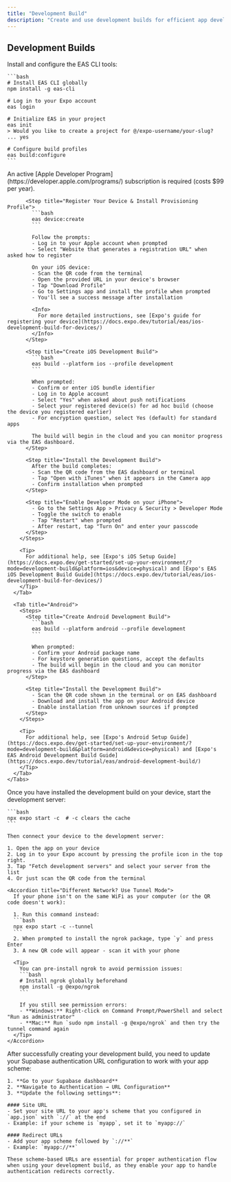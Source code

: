 ```yaml
---
title: "Development Build"
description: "Create and use development builds for efficient app development"
---
```



## Development Builds

<Steps>
  <Step title="Set Up EAS CLI">
    Install and configure the EAS CLI tools:

    ```bash
    # Install EAS CLI globally
    npm install -g eas-cli

    # Log in to your Expo account
    eas login

    # Initialize EAS in your project
    eas init
    > Would you like to create a project for @/expo-username/your-slug? ... yes

    # Configure build profiles
    eas build:configure
    ```
  </Step>

  <Step title="Platform-Specific Setup">
    <Tabs>
      <Tab title="iOS">
        <Steps>
          <Step title="Enroll in Apple Developer Program">
            An active [Apple Developer Program](https://developer.apple.com/programs/) subscription is required (costs $99 per year).
          </Step>

          <Step title="Register Your Device & Install Provisioning Profile">
            ```bash
            eas device:create
            ```

            Follow the prompts:
            - Log in to your Apple account when prompted
            - Select "Website that generates a registration URL" when asked how to register

            On your iOS device:
            - Scan the QR code from the terminal
            - Open the provided URL in your device's browser
            - Tap "Download Profile"
            - Go to Settings app and install the profile when prompted
            - You'll see a success message after installation

            <Info>
              For more detailed instructions, see [Expo's guide for registering your device](https://docs.expo.dev/tutorial/eas/ios-development-build-for-devices/)
            </Info>
          </Step>

          <Step title="Create iOS Development Build">
            ```bash
            eas build --platform ios --profile development
            ```

            When prompted:
            - Confirm or enter iOS bundle identifier
            - Log in to Apple account
            - Select "Yes" when asked about push notifications
            - Select your registered device(s) for ad hoc build (choose the device you registered earlier)
            - For encryption question, select Yes (default) for standard apps

            The build will begin in the cloud and you can monitor progress via the EAS dashboard.
          </Step>

          <Step title="Install the Development Build">
            After the build completes:
            - Scan the QR code from the EAS dashboard or terminal
            - Tap "Open with iTunes" when it appears in the Camera app
            - Confirm installation when prompted
          </Step>

          <Step title="Enable Developer Mode on your iPhone">
            - Go to the Settings App > Privacy & Security > Developer Mode
            - Toggle the switch to enable
            - Tap "Restart" when prompted
            - After restart, tap "Turn On" and enter your passcode
          </Step>
        </Steps>

        <Tip>
          For additional help, see [Expo's iOS Setup Guide](https://docs.expo.dev/get-started/set-up-your-environment/?mode=development-build&platform=ios&device=physical) and [Expo's EAS iOS Development Build Guide](https://docs.expo.dev/tutorial/eas/ios-development-build-for-devices/)
        </Tip>
      </Tab>

      <Tab title="Android">
        <Steps>
          <Step title="Create Android Development Build">
            ```bash
            eas build --platform android --profile development
            ```

            When prompted:
            - Confirm your Android package name
            - For keystore generation questions, accept the defaults
            - The build will begin in the cloud and you can monitor progress via the EAS dashboard
          </Step>

          <Step title="Install the Development Build">
            - Scan the QR code shown in the terminal or on EAS dashboard
            - Download and install the app on your Android device
            - Enable installation from unknown sources if prompted
          </Step>
        </Steps>

        <Tip>
          For additional help, see [Expo's Android Setup Guide](https://docs.expo.dev/get-started/set-up-your-environment/?mode=development-build&platform=android&device=physical) and [Expo's EAS Android Development Build Guide](https://docs.expo.dev/tutorial/eas/android-development-build/)
        </Tip>
      </Tab>
    </Tabs>
  </Step>

  <Step title="Start the Development Server">
    Once you have installed the development build on your device, start the development server:

    ```bash
    npx expo start -c  # -c clears the cache
    ```

    Then connect your device to the development server:

    1. Open the app on your device
    2. Log in to your Expo account by pressing the profile icon in the top right.
    3. Tap "Fetch development servers" and select your server from the list
    4. Or just scan the QR code from the terminal

    <Accordion title="Different Network? Use Tunnel Mode">
      If your phone isn't on the same WiFi as your computer (or the QR code doesn't work):

      1. Run this command instead: 
      ```bash
      npx expo start -c --tunnel
      ```
      2. When prompted to install the ngrok package, type `y` and press Enter
      3. A new QR code will appear - scan it with your phone

      <Tip>
        You can pre-install ngrok to avoid permission issues:
        ```bash
        # Install ngrok globally beforehand
        npm install -g @expo/ngrok
        ```

        If you still see permission errors:
        - **Windows:** Right-click on Command Prompt/PowerShell and select "Run as administrator"
        - **Mac:** Run `sudo npm install -g @expo/ngrok` and then try the tunnel command again
      </Tip>
    </Accordion>
  </Step>
  <Step title="Update Supabase URL Configuration">
    After successfully creating your development build, you need to update your Supabase authentication URL configuration to work with your app scheme:

    1. **Go to your Supabase dashboard**
    2. **Navigate to Authentication → URL Configuration**
    3. **Update the following settings**:

    #### Site URL
    - Set your site URL to your app's scheme that you configured in `app.json` with `://` at the end
    - Example: if your scheme is `myapp`, set it to `myapp://`

    #### Redirect URLs
    - Add your app scheme followed by `://**`
    - Example: `myapp://**`

    These scheme-based URLs are essential for proper authentication flow when using your development build, as they enable your app to handle authentication redirects correctly.
  </Step>
</Steps>


